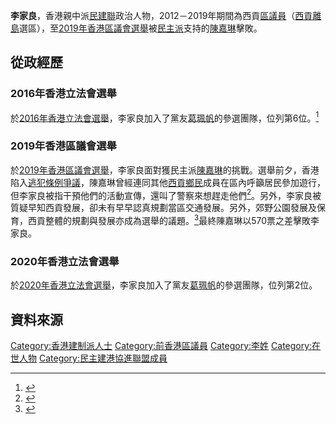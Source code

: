'''李家良'''，香港親中派[[民建聯|民建聯]]政治人物，2012－2019年期間為西貢[[區議員|區議員]]（[[西貢離島|西貢離島]]選區），至[[2019年香港區議會選舉|2019年香港區議會選舉]]被[[民主派_(香港)|民主派]]支持的[[陳嘉琳|陳嘉琳]]擊敗。
==從政經歷==
===2016年香港立法會選舉===
於[[2016年香港立法會選舉|2016年香港立法會選舉]]，李家良加入了黨友[[葛珮帆|葛珮帆]]的參選團隊，位列第6位。<ref name="TheStandNews-20160713">{{cite web|title=民建聯出選立會名單減至12張　李慧琼：現非合適時間評論CY連任|url=https://www.thestandnews.com/politics/%E6%B0%91%E5%BB%BA%E8%81%AF%E5%87%BA%E9%81%B8%E7%AB%8B%E6%9C%83%E5%90%8D%E5%96%AE%E6%B8%9B%E8%87%B312%E5%BC%B5/|accessdate=2020-08-09|date=2016-07-13|work=立場新聞|archive-date=2020-10-22|archive-url=https://web.archive.org/web/20201022063310/https://www.thestandnews.com/politics/%E6%B0%91%E5%BB%BA%E8%81%AF%E5%87%BA%E9%81%B8%E7%AB%8B%E6%9C%83%E5%90%8D%E5%96%AE%E6%B8%9B%E8%87%B312%E5%BC%B5/|dead-url=no}}</ref>
===2019年香港區議會選舉===
於[[2019年香港區議會選舉|2019年香港區議會選舉]]，李家良面對獲民主派[[陳嘉琳|陳嘉琳]]的挑戰。選舉前夕，香港陷入[[香港逃犯條例爭議|逃犯條例爭議]]，陳嘉琳曾經連同其他[[西貢鄉民|西貢鄉民]]成員在區內呼籲居民參加遊行，但李家良被指干預他們的活動宣傳，還叫了警察來想趕走他們<ref name="Inmedia-20191003">{{cite web |title=襲擊陰霾下續堅持 西貢鄉民：盼有寧靜、友善西貢 |url=http://www.inmediahk.net/node/1067645 |accessdate=2020-07-22 |archive-date=2019-12-03 |archive-url=https://web.archive.org/web/20191203010404/https://www.inmediahk.net/node/1067645 |dead-url=no }}</ref>。另外，李家良被質疑早知西貢發展，卻未有早早認真規劃當區交通發展。另外，郊野公園發展及保育，西貢整體的規劃與發展亦成為選舉的議題。<ref name="HK01-20191121">{{cite web|author1=曾雪雯|title=【區議會選舉】兩度為郊野公園提司法覆核　陳嘉琳倡民主規劃西貢|url=https://www.hk01.com/%E7%A4%BE%E5%8D%80%E5%B0%88%E9%A1%8C/401083/%E5%8D%80%E8%AD%B0%E6%9C%83%E9%81%B8%E8%88%89-%E5%85%A9%E5%BA%A6%E7%82%BA%E9%83%8A%E9%87%8E%E5%85%AC%E5%9C%92%E6%8F%90%E5%8F%B8%E6%B3%95%E8%A6%86%E6%A0%B8-%E9%99%B3%E5%98%89%E7%90%B3%E5%80%A1%E6%B0%91%E4%B8%BB%E8%A6%8F%E5%8A%83%E8%A5%BF%E8%B2%A2|accessdate=2020-08-09|date=2019-11-21|work=香港01|archive-date=2020-12-10|archive-url=https://web.archive.org/web/20201210063606/https://www.hk01.com/%E7%A4%BE%E5%8D%80%E5%B0%88%E9%A1%8C/401083/%E5%8D%80%E8%AD%B0%E6%9C%83%E9%81%B8%E8%88%89-%E5%85%A9%E5%BA%A6%E7%82%BA%E9%83%8A%E9%87%8E%E5%85%AC%E5%9C%92%E6%8F%90%E5%8F%B8%E6%B3%95%E8%A6%86%E6%A0%B8-%E9%99%B3%E5%98%89%E7%90%B3%E5%80%A1%E6%B0%91%E4%B8%BB%E8%A6%8F%E5%8A%83%E8%A5%BF%E8%B2%A2|dead-url=no}}</ref>最終陳嘉琳以570票之差擊敗李家良。

===2020年香港立法會選舉===
於[[2020年香港立法會選舉|2020年香港立法會選舉]]，李家良加入了黨友[[葛珮帆|葛珮帆]]的參選團隊，位列第2位。
==資料來源==
{{reflist}}

[[Category:香港建制派人士|Category:香港建制派人士]]
[[Category:前香港區議員|Category:前香港區議員]]
[[Category:李姓|Category:李姓]]
[[Category:在世人物|Category:在世人物]]
[[Category:民主建港協進聯盟成員|Category:民主建港協進聯盟成員]]